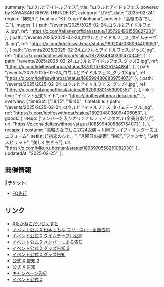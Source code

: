   summary: "ロウルとアイドルフェス",
  title: "ロウルとアイドルフェス powered by KAWASAKI BRAVE THUNDERS",
  category: "LIVE",
  date: "2025-02-24",
  region: "神奈川",
  location: "KT Zepp Yokohama",
  present: ["高嶺のなでしこ"],
  images: [
    {
      path: "/events/2025/2025-02-24_ロウルとアイドルフェス.jpg",
      ref: "https://x.com/takanenofficial/status/1857294961558827233",
    },
    {
      path: "/events/2025/2025-02-24_ロウルとアイドルフェス_タイムテーブル.jpg",
      ref: "https://x.com/idolfeswithroar/status/1892048038094406053",
    },
    {
      path: "/events/2025/2025-02-24_ロウルとアイドルフェス_グッズ.jpg",
      ref: "https://x.com/idolfeswithroar/status/1872934940339470349",
    },
    {
      path: "/events/2025/2025-02-24_ロウルとアイドルフェス_グッズ2.jpg",
      ref: "https://x.com/idolfeswithroar/status/1876215763251744884",
    },
    {
      path: "/events/2025/2025-02-24_ロウルとアイドルフェス_グッズ3.jpg",
      ref: "https://x.com/idolfeswithroar/status/1885994808889754073",
    },
    {
      path: "/events/2025/2025-02-24_ロウルとアイドルフェス_グッズ4.jpg",
      ref: "https://x.com/takanenofficial/status/1892099301553090857",
    },
  ],
  link: {
    text: "イベント公式サイト",
    url: "https://idolfeswithroar.dena.com/",
  },
  overview: {
    timeSlot: ["18:15", "18:40"],
    timetable: {
      path: "/events/2025/2025-02-24_ロウルとアイドルフェス_タイムテーブル.jpg",
      ref: "https://x.com/idolfeswithroar/status/1892048038094406053",
    },
    goods: {
      lineup: ["メンバー名入りオリジナルフェイスタオル (全員分あり)"],
      url: "https://x.com/idolfeswithroar/status/1885994808889754073",
    },
  },
  recaps: {
    costume: "高嶺のなでしこ2024衣装 + 川崎ブレイブ・サンダースユニフォーム",
    setlist: ["初恋のひと。", "月曜日の憂鬱", "MC", "ファンサ", "決戦スピリット", "美しく生きろ"],
    url: "https://x.com/Mikuru_hositani/status/1893970558251082030",
  },
  updatedAt: "2025-02-25",
};

## 開催情報

**🎫チケット:**

- [FC先行](https://takanekofc.com/topics/members/takaneko/5hxl2z6je7u7er5y.html)

## リンク

- [#たかねこだいじぇすと](https://x.com/takanenofficial/status/1894019972105490664)
- [イベント公式 X 松本ももな フリースロー企画告知](https://x.com/idolfeswithroar/status/1893212478676533379)
- [イベント公式 X タイムテーブル公開](https://x.com/idolfeswithroar/status/1892048038094406053)
- [イベント公式 X メンバーによる告知](https://x.com/idolfeswithroar/status/1887792849388978638)
- [イベント公式 X グッズ告知 2](https://x.com/idolfeswithroar/status/1885994808889754073)
- [イベント公式 X グッズ告知](https://x.com/idolfeswithroar/status/1872934940339470349)
- [公式 X 告知 2](https://x.com/takanenofficial/status/1892099301553090857)
- [公式 X 告知](https://x.com/takanenofficial/status/1857294961558827233)
- [キャンペーン告知](https://x.com/idolfeswithroar/status/1857259465072115828)
- [イベント公式 X](https://x.com/idolfeswithroar/)

